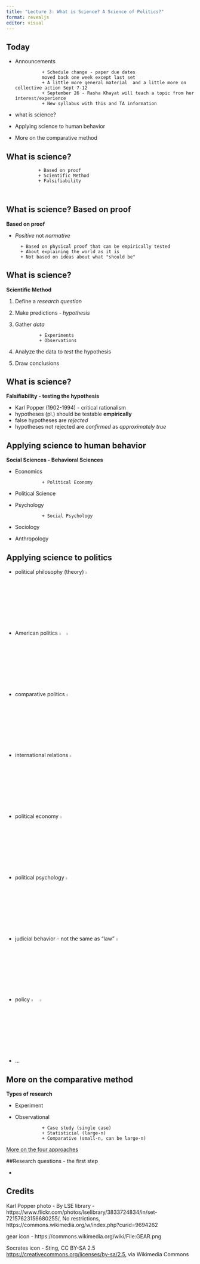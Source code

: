 ```yaml
---
title: "Lecture 3: What is Science? A Science of Politics?"
format: revealjs
editor: visual
---
```


## Today

+ Announcements
                     
                + Schedule change - paper due dates
                moved back one week except last set
                + A little more general material  and a little more on collective action Sept 7-12
                + September 26 - Rasha Khayat will teach a topic from her interest/experience
                + New syllabus with this and TA information
                
+ what is science?
+ Applying science to human behavior
+ More on the comparative method



## What is science?
                
                + Based on proof
                + Scientific Method
                + Falsifiability
                
                
## What is science? Based on proof
                
**Based on proof**

+ *Positive* not *normative*
                
        + Based on physical proof that can be empirically tested
        + About explaining the world as it is
        + Not based on ideas about what "should be"
                

                
## What is science?

**Scientific Method**

1. Define a *research question*
2. Make predictions - *hypothesis*
3. Gather *data*

                + Experiments
                + Observations 
                
4. Analyze the data to *test* the hypothesis
5. Draw conclusions


## What is science?

**Falsifiability - testing the hypothesis**

+ Karl Popper (1902-1994) - critical rationalism
+ hypotheses (pl.) should be testable **empirically**
+ false hypotheses are *rejected*
+ hypotheses not rejected are *confirmed* as *approximately true*
                

## Applying science to human behavior

**Social Sciences - Behavioral Sciences**

+ Economics
               
                + Political Economy
+ Political Science

+ Psychology

                + Social Psychology
+ Sociology

+ Anthropology

## Applying science to politics

+ political philosophy (theory) ![](socrates.jpg){width=4%}
+ American politics ![](science.png){width=4%}![](socrates.jpg){width=4%}
+ comparative politics ![](science.png){width=4%}
+ international relations ![](science.png){width=4%}
+ political economy ![](science.png){width=4%}
+ political psychology ![](science.png){width=4%}
+ judicial behavior - not the same as "law" ![](science.png){width=4%}
+ policy ![](gear.png){width=4%} ![](science.png){width=4%}
+ ...







## More on the comparative method

**Types of research**

+ Experiment
+ Observational

                + Case study (single case)
                + Statisticial (large-n)
                + Comparative (small-n, can be large-n)

[More on the four approaches](https://socialsci.libretexts.org/Bookshelves/Political_Science_and_Civics/Book%3A_Introduction_to_Comparative_Government_and_Politics_(Bozonelos_et_al.)/02%3A_How_to_Study_Comparative_Politics-_Using_Comparative_Methods/2.02%3A_Four_Approaches_to_Research)

##Research questions - the first step

+ 


## Credits

Karl Popper photo - By LSE library - https://www.flickr.com/photos/lselibrary/3833724834/in/set-72157623156680255/, No restrictions, https://commons.wikimedia.org/w/index.php?curid=9694262

gear icon - https://commons.wikimedia.org/wiki/File:GEAR.png

Socrates icon - Sting, CC BY-SA 2.5 <https://creativecommons.org/licenses/by-sa/2.5>, via Wikimedia Commons